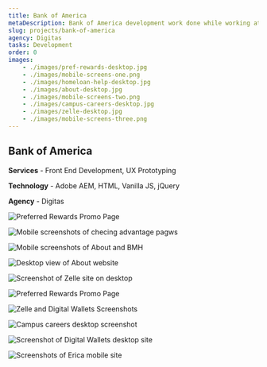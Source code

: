 ```yaml
---
title: Bank of America
metaDescription: Bank of America development work done while working at Digitas.
slug: projects/bank-of-america
agency: Digitas
tasks: Development
order: 0
images:
    - ./images/pref-rewards-desktop.jpg
    - ./images/mobile-screens-one.png
    - ./images/homeloan-help-desktop.jpg
    - ./images/about-desktop.jpg
    - ./images/mobile-screens-two.png
    - ./images/campus-careers-desktop.jpg
    - ./images/zelle-desktop.jpg
    - ./images/mobile-screens-three.png
---
```


<div class="intro">

## Bank of America

**Services** - Front End Development, UX Prototyping

**Technology** - Adobe AEM, HTML, Vanilla JS, jQuery

**Agency** - Digitas

</div>

<div class="images images__cols">

<div class="images__elm">

![Preferred Rewards Promo Page](./images/pref-rewards-desktop.jpg)

</div>
<div class="images__elm">

![Mobile screenshots of checing advantage pagws](./images/mobile-screens-one.png) 

</div>

</div>

<div class="images images__cols">

<div class="images__elm">

![Mobile screenshots of About and BMH](./images/mobile-screens-two.png)

</div>
<div class="images__elm">

![Desktop view of About website](./images/about-desktop.jpg)

</div>

</div>

<div class="images images__cols">

<div class="images__elm">

![Screenshot of Zelle site on desktop](./images/zelle-desktop.jpg)

</div>
<div class="images__elm">

![Preferred Rewards Promo Page](./images/mobile-screens-two.png)

</div>

</div>

<div class="images images__cols">

<div class="images__elm">

![Zelle and Digital Wallets Screenshots](./images/mobile-screens-three.png)

</div>

<div class="images__elm">

![Campus careers desktop screenshot](./images/campus-careers-desktop.jpg)

</div>

</div>

<div class="images images__cols">

<div class="images__elm">

![Screenshot of Digital Wallets desktop site](./images/digital-wallet-desktop.jpg)

</div>
<div class="images__elm">

![Screenshots of Erica mobile site](./images/mobile-screens-four.png)

</div>

</div>